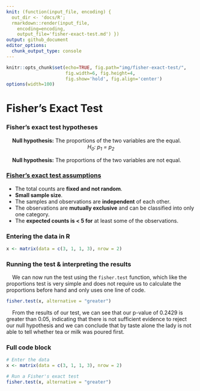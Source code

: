 ```yaml
---
knit: (function(input_file, encoding) {
  out_dir <- 'docs/R';
  rmarkdown::render(input_file,
    encoding=encoding,
    output_file='fisher-exact-test.md') })
output: github_document
editor_options:
  chunk_output_type: console
---
```

  
```r
knitr::opts_chunk$set(echo=TRUE, fig.path="img/fisher-exact-test/",
                      fig.width=6, fig.height=4,
                      fig.show='hold', fig.align='center')
options(width=100)
```

# Fisher's Exact Test

### Fisher's exact test hypotheses

&nbsp;&nbsp;&nbsp;&nbsp;**Null hypothesis:** The proportions of the two variables are the equal.
<center><i>H<sub>0</sub>: p<sub>1</sub> = p<sub>2</sub></i></center>

&nbsp;&nbsp;&nbsp;&nbsp;**Null hypothesis:** The proportions of the two variables are not equal.

### [Fisher's exact test assumptions](https://online.stat.psu.edu/stat504/lesson/3/3.3)

- The total counts are **fixed and not random**.
- **Small sample size**.
- The samples and observations are **independent** of each other.
- The observations are **mutually exclusive** and can be classified into only one category.
- The **expected counts is < 5 for** at least some of the observations.

### Entering the data in R

```r
x <- matrix(data = c(3, 1, 1, 3), nrow = 2)
```

### Running the test & interpreting the results

&nbsp;&nbsp;&nbsp;&nbsp;We can now run the test using the `fisher.test` function, which like the proportions test is very simple and does not require us to calculate the proportions before hand and only uses one line of code.

```r
fisher.test(x, alternative = "greater")
```

&nbsp;&nbsp;&nbsp;&nbsp;From the results of our test, we can see that our p-value of 0.2429 is greater than 0.05, indicating that there is not sufficient evidence to reject our null hypothesis and we can conclude that by taste alone the lady is not able to tell whether tea or milk was poured first.

### Full code block

```r
# Enter the data
x <- matrix(data = c(3, 1, 1, 3), nrow = 2)

# Run a Fisher's exact test
fisher.test(x, alternative = "greater")
```

